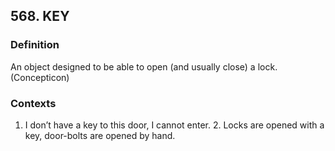 ## 568. KEY
### Definition
An object designed to be able to open (and usually close) a lock. (Concepticon) 

### Contexts
1. I don’t have a key to this door, I cannot enter. 2. Locks are opened with a key, door-bolts are opened by hand.

